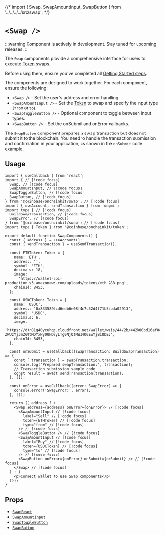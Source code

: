 {/* import { Swap, SwapAmountInput, SwapButton } from '../../../../src/swap'; */}

# `<Swap />`

:::warning
Component is actively in development. Stay tuned for upcoming releases.
:::

The `Swap` components provide a comprehensive interface for users to execute [Token](/token/types#token) swaps. 

Before using them, ensure you've completed all [Getting Started steps](/getting-started).

The components are designed to work together. For each component, ensure the following:
- `<Swap />` - Set the user's address and error handling.
- `<SwapAmountInput />` - Set the [Token](/token/types#token) to swap and specify the input type (`from` or `to`).
- `<SwapToggleButton />` - Optional component to toggle between input types.
- `<SwapButton />` - Set the onSubmit and onError callbacks.

The `SwapButton` component prepares a swap transaction but does not submit it to the blockchain. 
You need to handle the transaction submission and confirmation in your application, as shown in the `onSubmit` code example.

## Usage

```tsx [code]
import { useCallback } from 'react';
import { // [!code focus]
  Swap, // [!code focus]
  SwapAmountInput, // [!code focus]
  SwapToggleButton, // [!code focus]
  SwapButton, // [!code focus]
} from '@coinbase/onchainkit/swap'; // [!code focus]
import { useAccount, sendTransaction } from 'wagmi';
import type { // [!code focus]
  BuildSwapTransaction, // [!code focus]
  SwapError, // [!code focus]
} from '@coinbase/onchainkit/swap'; // [!code focus]
import type { Token } from '@coinbase/onchainkit/token';

export default function SwapComponents() {
  const { address } = useAccount();
  const { sendTransaction } = useSendTransaction();

  const ETHToken: Token = {
    name: 'ETH',
    address: '',
    symbol: 'ETH',
    decimals: 18,
    image:
      'https://wallet-api-production.s3.amazonaws.com/uploads/tokens/eth_288.png',
    chainId: 8453,
  };

  const USDCToken: Token = {
    name: 'USDC',
    address: '0x833589fcd6edb6e08f4c7c32d4f71b54bda02913',
    symbol: 'USDC',
    decimals: 6,
    image:
      'https://d3r81g40ycuhqg.cloudfront.net/wallet/wais/44/2b/442b80bd16af0c0d9b22e03a16753823fe826e5bfd457292b55fa0ba8c1ba213-ZWUzYjJmZGUtMDYxNy00NDcyLTg0NjQtMWI4OGEwYjBiODE2',
    chainId: 8453,
  };

  const onSubmit = useCallback((swapTransaction: BuildSwapTransaction) => {
    const { transaction } = swapTransaction.transaction;
    console.log('Prepared swapTransaction:', transaction);
    // Transaction submission sample code
    const result = await sendTransaction(transaction);
  }, []);

  const onError = useCallback((error: SwapError) => {
    console.error('SwapError:', error);
  }, []);

  return ({ address ? (
    <Swap address={address} onError={onError}> // [!code focus]
      <SwapAmountInput // [!code focus]
        label="Sell" // [!code focus]
        token={ETHToken} // [!code focus]
        type="from" // [!code focus]
      /> // [!code focus]
      <SwapToggleButton /> // [!code focus]
      <SwapAmountInput // [!code focus]
        label="Buy" // [!code focus]
        token={USDCToken} // [!code focus]
        type="to" // [!code focus]
      /> // [!code focus]
      <SwapButton onError={onError} onSubmit={onSubmit} /> // [!code focus]
    </Swap> // [!code focus]
  ) : (
    <p>Connect wallet to use Swap components</p>
  )});
}
```

<App>
  <SwapComponents />
</App>

## Props

- [`SwapReact`](/swap/types#swapreact)
- [`SwapAmountInput`](/swap/types#swapamountinput)
- [`SwapToggleButton`](/swap/types#swaptogglebutton)
- [`SwapButton`](/swap/types#swapbutton)
